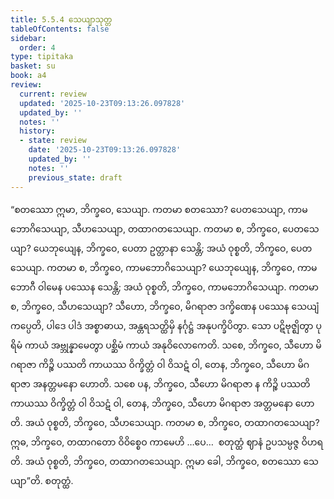 ```yaml
---
title: 5.5.4 သေယျာသုတ္တ
tableOfContents: false
sidebar:
  order: 4
type: tipitaka
basket: su
book: a4
review:
  current: review
  updated: '2025-10-23T09:13:26.097828'
  updated_by: ''
  notes: ''
  history:
  - state: review
    date: '2025-10-23T09:13:26.097828'
    updated_by: ''
    notes: ''
    previous_state: draft
---
```



<ReviewStatus review={frontmatter.review} showDetails={true} />

<HypothesisAnnotation frontmatter={frontmatter} />

<DynamicBreadcrumb />

<Division number="246" book="a4" e="ch" v="15" p="566">

<Paragraph number="1499" book="a4">
“စတဿော ဣမာ, ဘိက္ခဝေ, သေယျာ. ကတမာ စတဿော? ပေတသေယျာ, ကာမဘောဂိသေယျာ, သီဟသေယျာ, တထာဂတသေယျာ. ကတမာ စ, ဘိက္ခဝေ, ပေတသေယျာ? ယေဘုယျေန, ဘိက္ခဝေ, ပေတာ ဥတ္တာနာ သေန္တိ; အယံ ဝုစ္စတိ, ဘိက္ခဝေ, ပေတသေယျာ.
</Paragraph>

<Paragraph number="1500" book="a4">
ကတမာ စ, ဘိက္ခဝေ, ကာမဘောဂိသေယျာ? ယေဘုယျေန, ဘိက္ခဝေ, ကာမဘောဂီ ဝါမေန ပဿေန သေန္တိ; အယံ ဝုစ္စတိ, ဘိက္ခဝေ, ကာမဘောဂိသေယျာ.
</Paragraph>

<Paragraph number="1501" book="a4">
ကတမာ စ, ဘိက္ခဝေ, သီဟသေယျာ? သီဟော, ဘိက္ခဝေ, မိဂရာဇာ ဒက္ခိဏေန ပဿေန သေယျံ ကပ္ပေတိ, ပါဒေ ပါဒံ အစ္စာဓာယ, အန္တရသတ္ထိမှိ နင်္ဂုဋ္ဌံ အနုပက္ခိပိတွာ. သော ပဋိဗုဇ္ဈိတွာ ပုရိမံ ကာယံ အဗ္ဘုန္နာမေတွာ ပစ္ဆိမံ ကာယံ အနုဝိလောကေတိ. သစေ, ဘိက္ခဝေ, သီဟော မိဂရာဇာ ကိဉ္စိ ပဿတိ ကာယဿ ဝိက္ခိတ္တံ ဝါ ဝိသဋံ ဝါ, တေန, ဘိက္ခဝေ, သီဟော မိဂရာဇာ အနတ္တမနော ဟောတိ. သစေ ပန, ဘိက္ခဝေ, သီဟော မိဂရာဇာ န ကိဉ္စိ ပဿတိ ကာယဿ ဝိက္ခိတ္တံ ဝါ ဝိသဋံ ဝါ, တေန, ဘိက္ခဝေ, သီဟော မိဂရာဇာ အတ္တမနော ဟောတိ. အယံ ဝုစ္စတိ, ဘိက္ခဝေ, သီဟသေယျာ.
</Paragraph>

<Paragraph number="1502" book="a4">
ကတမာ စ, ဘိက္ခဝေ, တထာဂတသေယျာ? ဣဓ, ဘိက္ခဝေ, တထာဂတော ဝိဝိစ္စေဝ ကာမေဟိ …ပေ…  စတုတ္ထံ ဈာနံ ဥပသမ္ပဇ္ဇ ဝိဟရတိ. အယံ ဝုစ္စတိ, ဘိက္ခဝေ, တထာဂတသေယျာ. ဣမာ ခေါ, ဘိက္ခဝေ, စတဿော သေယျာ”တိ.

</Paragraph>
</Division>

<Paragraph number="1503" type="center" book="a4">
စတုတ္ထံ.
</Paragraph>